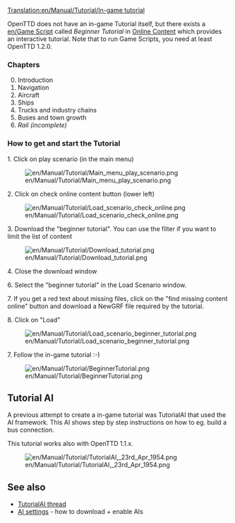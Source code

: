 [[Translation:en/Manual/Tutorial/In-game tutorial]]


{{en/Manual/Tutorial/Navigation}}

OpenTTD does not have an in-game Tutorial itself, but there exists a [[en/Game Script]] called ''Beginner Tutorial'' in [[en/Manual/Online content|Online Content]] which provides an interactive tutorial. Note that to run Game Scripts, you need at least OpenTTD 1.2.0.

=== Chapters ===
<ol start="0">
<li>Introduction
<li>Navigation
<li>Aircraft
<li>Ships
<li>Trucks and industry chains
<li>Buses and town growth
<li>''Rail (incomplete)''</ol>

=== How to get and start the Tutorial ===
1. Click on play scenario (in the main menu)

[[File:en/Manual/Tutorial/Main menu play scenario.png]]


2. Click on check online content button (lower left)

[[File:en/Manual/Tutorial/Load scenario check online.png]]


3. Download the "beginner tutorial". You can use the filter if you want to limit the list of content

[[File:en/Manual/Tutorial/Download tutorial.png]]


4. Close the download window

6. Select the "beginner tutorial" in the Load Scenario window.

7. If you get a red text about missing files, click on the "find missing content online" button and download a NewGRF file required by the tutorial.

8. Click on "Load"

[[File:en/Manual/Tutorial/Load scenario beginner tutorial.png]]


7. Follow the in-game tutorial :-)

[[File:en/Manual/Tutorial/BeginnerTutorial.png]]

== Tutorial AI ==
A previous attempt to create a in-game tutorial was TutorialAI that used the AI framework. This AI shows step by step instructions on how to eg. build a bus connection.

This tutorial works also with OpenTTD 1.1.x.

[[File:en/Manual/Tutorial/TutorialAI, 23rd Apr 1954.png]]

==See also==
* [http://www.tt-forums.net/viewtopic.php?f=65&t=55400 TutorialAI thread]
* [[en/Manual/AI settings|AI settings]] - how to download + enable AIs